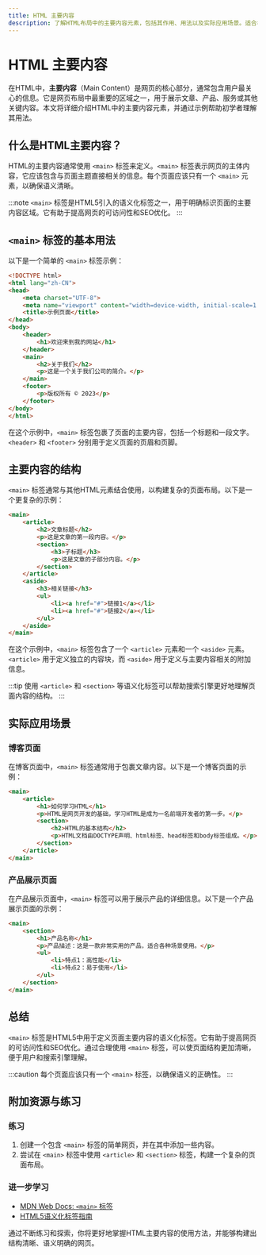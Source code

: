 ```yaml
---
title: HTML 主要内容
description: 了解HTML布局中的主要内容元素，包括其作用、用法以及实际应用场景。适合初学者掌握HTML布局的基础知识。
---
```


# HTML 主要内容

在HTML中，**主要内容**（Main Content）是网页的核心部分，通常包含用户最关心的信息。它是网页布局中最重要的区域之一，用于展示文章、产品、服务或其他关键内容。本文将详细介绍HTML中的主要内容元素，并通过示例帮助初学者理解其用法。

## 什么是HTML主要内容？

HTML的主要内容通常使用 `<main>` 标签来定义。`<main>` 标签表示网页的主体内容，它应该包含与页面主题直接相关的信息。每个页面应该只有一个 `<main>` 元素，以确保语义清晰。

:::note
`<main>` 标签是HTML5引入的语义化标签之一，用于明确标识页面的主要内容区域。它有助于提高网页的可访问性和SEO优化。
:::

## `<main>` 标签的基本用法

以下是一个简单的 `<main>` 标签示例：

```html
<!DOCTYPE html>
<html lang="zh-CN">
<head>
    <meta charset="UTF-8">
    <meta name="viewport" content="width=device-width, initial-scale=1.0">
    <title>示例页面</title>
</head>
<body>
    <header>
        <h1>欢迎来到我的网站</h1>
    </header>
    <main>
        <h2>关于我们</h2>
        <p>这是一个关于我们公司的简介。</p>
    </main>
    <footer>
        <p>版权所有 © 2023</p>
    </footer>
</body>
</html>
```

在这个示例中，`<main>` 标签包裹了页面的主要内容，包括一个标题和一段文字。`<header>` 和 `<footer>` 分别用于定义页面的页眉和页脚。

## 主要内容的结构

`<main>` 标签通常与其他HTML元素结合使用，以构建复杂的页面布局。以下是一个更复杂的示例：

```html
<main>
    <article>
        <h2>文章标题</h2>
        <p>这是文章的第一段内容。</p>
        <section>
            <h3>子标题</h3>
            <p>这是文章的子部分内容。</p>
        </section>
    </article>
    <aside>
        <h3>相关链接</h3>
        <ul>
            <li><a href="#">链接1</a></li>
            <li><a href="#">链接2</a></li>
        </ul>
    </aside>
</main>
```

在这个示例中，`<main>` 标签包含了一个 `<article>` 元素和一个 `<aside>` 元素。`<article>` 用于定义独立的内容块，而 `<aside>` 用于定义与主要内容相关的附加信息。

:::tip
使用 `<article>` 和 `<section>` 等语义化标签可以帮助搜索引擎更好地理解页面内容的结构。
:::

## 实际应用场景

### 博客页面

在博客页面中，`<main>` 标签通常用于包裹文章内容。以下是一个博客页面的示例：

```html
<main>
    <article>
        <h1>如何学习HTML</h1>
        <p>HTML是网页开发的基础，学习HTML是成为一名前端开发者的第一步。</p>
        <section>
            <h2>HTML的基本结构</h2>
            <p>HTML文档由DOCTYPE声明、html标签、head标签和body标签组成。</p>
        </section>
    </article>
</main>
```

### 产品展示页面

在产品展示页面中，`<main>` 标签可以用于展示产品的详细信息。以下是一个产品展示页面的示例：

```html
<main>
    <section>
        <h1>产品名称</h1>
        <p>产品描述：这是一款非常实用的产品，适合各种场景使用。</p>
        <ul>
            <li>特点1：高性能</li>
            <li>特点2：易于使用</li>
        </ul>
    </section>
</main>
```

## 总结

`<main>` 标签是HTML5中用于定义页面主要内容的语义化标签。它有助于提高网页的可访问性和SEO优化。通过合理使用 `<main>` 标签，可以使页面结构更加清晰，便于用户和搜索引擎理解。

:::caution
每个页面应该只有一个 `<main>` 标签，以确保语义的正确性。
:::

## 附加资源与练习

### 练习

1. 创建一个包含 `<main>` 标签的简单网页，并在其中添加一些内容。
2. 尝试在 `<main>` 标签中使用 `<article>` 和 `<section>` 标签，构建一个复杂的页面布局。

### 进一步学习

- [MDN Web Docs: `<main>` 标签](https://developer.mozilla.org/zh-CN/docs/Web/HTML/Element/main)
- [HTML5语义化标签指南](https://www.w3schools.com/html/html5_semantic_elements.asp)

通过不断练习和探索，你将更好地掌握HTML主要内容的使用方法，并能够构建出结构清晰、语义明确的网页。